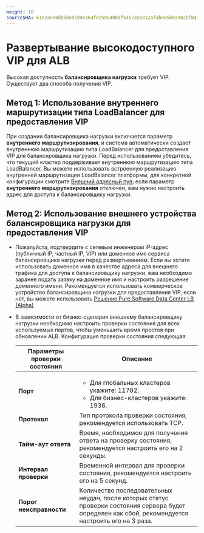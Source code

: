```yaml
---
weight: 10
sourceSHA: 61e2aee0db5bed5945164fd259540b0f54523a1812afdbe85b9ae82bf8477f9a
---
```


# Развертывание высокодоступного VIP для ALB

Высокая доступность **балансировщика нагрузки** требует VIP. Существует два способа получения VIP.

## Метод 1: Использование внутреннего маршрутизации типа LoadBalancer для предоставления VIP

При создании балансировщика нагрузки включается параметр **внутреннего маршрутизирования**, и система автоматически создает внутреннюю маршрутизацию типа LoadBalancer для предоставления VIP для балансировщика нагрузки. Перед использованием убедитесь, что текущий кластер поддерживает внутреннюю маршрутизацию типа LoadBalancer. Вы можете использовать встроенную реализацию внутренней маршрутизации LoadBalancer платформы, для конкретной конфигурации смотрите [Внешний адресный пул](../functions/create_metallb.mdx); если параметр **внутреннего маршрутизирования** отключен, вам нужно настроить адрес для доступа к балансировщику нагрузки.

## Метод 2: Использование внешнего устройства балансировщика нагрузки для предоставления VIP

- Пожалуйста, подтвердите с сетевым инженером IP-адрес (публичный IP, частный IP, VIP) или доменное имя сервиса балансировщика нагрузки перед развертыванием. Если вы хотите использовать доменное имя в качестве адреса для внешнего трафика для доступа к балансировщику нагрузки, вам необходимо заранее подать заявку на доменное имя и настроить разрешение доменного имени. Рекомендуется использовать коммерческое устройство балансировщика нагрузки для предоставления VIP, если нет, вы можете использовать [Решение Pure Software Data Center LB (Alpha)](./deploy_pure_software_datacenter_lb.mdx)

- В зависимости от бизнес-сценария внешнему балансировщику нагрузки необходимо настроить проверки состояния для всех используемых портов, чтобы уменьшить время простоя при обновлении ALB. Конфигурация проверки состояния следующая:

  | Параметры проверки состояния | Описание                                                                                                                                                            |
  | ---------------------------- | ------------------------------------------------------------------------------------------------------------------------------------------------------------------- |
  | **Порт**                     | <ul><li>Для глобальных кластеров укажите: 11782.</li><li>Для бизнес-кластеров укажите: 1936.</li></ul>                                                           |
  | **Протокол**                 | Тип протокола проверки состояния, рекомендуется использовать TCP.                                                                                                   |
  | **Тайм-аут ответа**          | Время, необходимое для получения ответа на проверку состояния, рекомендуется настроить его на 2 секунды.                                                           |
  | **Интервал проверки**        | Временной интервал для проверки состояния, рекомендуется настроить его на 5 секунд.                                                                                |
  | **Порог неисправности**      | Количество последовательных неудач, после которых статус проверки состояния сервера будет определен как сбой, рекомендуется настроить его на 3 раза.             |
